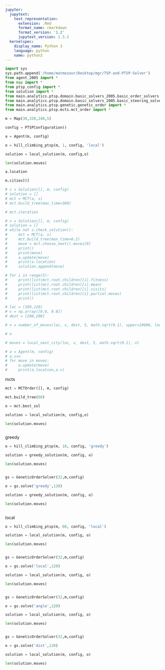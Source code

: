 ```yaml
---
jupyter:
  jupytext:
    text_representation:
      extension: .Rmd
      format_name: rmarkdown
      format_version: '1.2'
      jupytext_version: 1.3.2
  kernelspec:
    display_name: Python 3
    language: python
    name: python3
---
```


```python
import sys
sys.path.append('/home/matmozaur/Desktop/mgr/TSP-and-PTSP-Solver')
from agent_2005 import *
from map import *
from ptsp_config import *
from solution import *
from main.analytics.ptsp.domain.basic_solvers_2005.basic_order_solvers import *
from main.analytics.ptsp.domain.basic_solvers_2005.basic_steering_solvers import *
from main.analytics.ptsp.genetic.genetic_order import *
from main.analytics.ptsp.mcts.mct_order import *
```

```python
m = Map(30,320,240,5)

config = PTSPConfiguration()

a = Agent(m, config)

o = hill_climbing_ptsp(m, 1, config, 'local')
```

```python
solution = local_solution(m, config,o)

len(solution.moves)
```

```python
a.location
```

```python
m.cities[0]
```

```python
# s = Solution([], m, config)
# solution = []
# mct = MCT(a, s)
# mct.build_tree(max_time=360)
```

```python
# mct.iteration
```

```python
# s = Solution([], m, config)
# solution = []
# while not s.check_solution():
#     mct = MCT(a, s)
#     mct.build_tree(max_time=0.2)
#     move = mct.choose_next().moves[0]
#     print()
#     print(move)
#     a.update(move)
#     print(a.location)
#     solution.append(move)
```

```python
# for i in range(5):
#     print(list(mct.root.children)[i].fitness)
#     print(list(mct.root.children)[i].mean)
#     print(list(mct.root.children)[i].visits)
#     print(list(mct.root.children)[i].partial.moves)
#     print()
```

```python
# loc = (160,120)
# v = np.array([0.0, 0.0])
# dest = [200,200]

# n = number_of_moves(loc, v, dest, 5, math.sqrt(0.1), upper=10000, lower=0)

# n

# moves = local_next_city(loc, v, dest, 5, math.sqrt(0.1), n)

# a = Agent(m, config)
# a.v=v
# for move in moves:
#     a.update(move)
#     print(a.location,a.v)
```

mcts

```python
mct = MCTOrder([], m, config)
```

```python
mct.build_tree(60)
```

```python
o = mct.best_sol
```

```python
solution = local_solution(m, config,o)
```

```python
len(solution.moves)
```

```python

```

greedy

```python
o = hill_climbing_ptsp(m, 10, config, 'greedy')
```

```python
solution = greedy_solution(m, config, o)
```

```python
len(solution.moves)
```

```python

```

```python
gs = GeneticOrderSolver(32,m,config)
```

```python
o = gs.solve('greedy',120)
```

```python
solution = greedy_solution(m, config, o)
```

```python
len(solution.moves)
```

```python

```

local

```python
o = hill_climbing_ptsp(m, 60, config, 'local')
```

```python
solution = local_solution(m, config, o)
```

```python
len(solution.moves)
```

```python

```

```python
gs = GeneticOrderSolver(32,m,config)
```

```python
o = gs.solve('local',120)
```

```python
solution = local_solution(m, config, o)
```

```python
len(solution.moves)
```

```python

```

```python
gs = GeneticOrderSolver(32,m,config)
```

```python
o = gs.solve('angle',120)
```

```python
solution = local_solution(m, config, o)
```

```python
len(solution.moves)
```

```python

```

```python
gs = GeneticOrderSolver(32,m,config)
```

```python
o = gs.solve('dist',120)
```

```python
solution = local_solution(m, config, o)
```

```python
len(solution.moves)
```

```python

```

```python

```

```python

```
